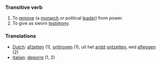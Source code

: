 ===Transitive verb===

# To [[remove]] (a [[monarch]] or political [[lead]]er) from power.
# To give as sworn [[testimony]].

===Translations===
*[[Dutch]]: [[afzetten]] (1), [[onttronen]] (1), uit het [[ambt]] [[ontzetten]], eed [[afleggen]] (2)
*[[Italian]]: [[deporre]] (1, 2)